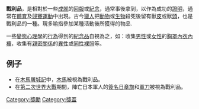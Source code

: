 {{Unreferenced |time=2008-03-10T02:46:47+00:00 }}
'''戰利品'''，是相對於一些[[成就|成就]]的[[回報|回報]]或[[紀念|紀念]]，通常事後拿到，以作為成功的[[證明|證明]]，通常在[[体育运动|體育]]及[[競賽|競賽]][[運動|運動]]中出現。古今[[獵人|獵人]]把[[動物|動物]]或[[生物|生物]]殺死後留有獸[[皮|皮]]或獸[[頭|頭]]，也是戰利品的一種。現多喻指參加某種活動後所獲得的物品.

一些[[變態心理學|變態心理學]]的[[行為|行為]]得到的[[紀念品|紀念品]]自視為之，如：收集[[男性|男性]]或[[女性|女性]]的[[胸罩|胸罩]][[內衣|內衣]][[內褲|內褲]]，收集有[[親密關係|親密關係]]的[[異性|異性]]或[[同性|同性]][[裸照|裸照]]等。

== 例子 ==
*在[[木馬屠城記|木馬屠城記]]中，[[木馬|木馬]]被視為戰利品。
*在[[第二次世界大戰|第二次世界大戰]]期間，陣亡日本軍人的[[簽名日章旗|簽名日章旗]]和[[軍刀|軍刀]]被視為戰利品。

{{Authority control}}
[[Category:獎勵|Category:獎勵]]
[[Category:獎盃|Category:獎盃]]